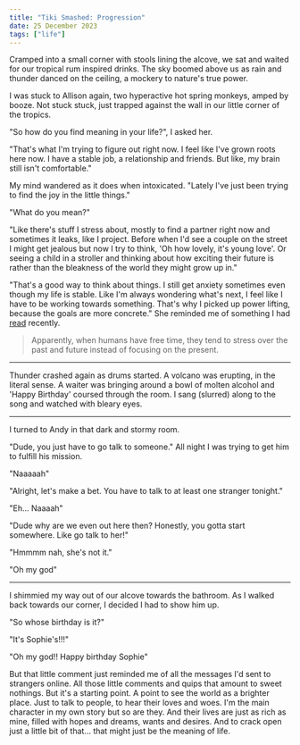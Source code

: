 ```yaml
---
title: "Tiki Smashed: Progression"
date: 25 December 2023
tags: ["life"]
---
```


Cramped into a small corner with stools lining the alcove, we sat and waited for
our tropical rum inspired drinks. The sky boomed above us as rain and thunder
danced on the ceiling, a mockery to nature's true power.

I was stuck to Allison again, two hyperactive hot spring monkeys, amped by booze.
Not stuck stuck, just trapped against the wall in our little corner of the tropics.

"So how do you find meaning in your life?", I asked her.

"That's what I'm trying to figure out right now. I feel like I've grown 
roots here now. I have a stable job, a relationship and friends. But like,
my brain still isn't comfortable."

My mind wandered as it does when intoxicated.
"Lately I've just been trying to find the joy in the little things."

"What do you mean?"

"Like there's stuff I stress about, mostly to find a partner right now and sometimes
it leaks, like I project. Before when I'd see a couple on the street I might
get jealous but now I try to think, 'Oh how lovely, it's young love'. Or seeing a 
child in a stroller and thinking about how exciting their future is rather than
the bleakness of the world they might grow up in."

"That's a good way to think about things. I still get anxiety sometimes even
though my life is stable. Like I'm always wondering what's next, I feel like I
have to be working towards something. That's why I picked up power lifting, 
because the goals are more concrete." She reminded me of something I had 
[read](http://plumshell.com/2023/12/23/having-a-game-im-really-into-makes-every-day-incredibly-enjoyable/) 
recently.

> Apparently, when humans have free time, they tend to stress over the past and 
> future instead of focusing on the present.

---

Thunder crashed again as drums started. A volcano was erupting, in the literal sense. 
A waiter was bringing around a bowl of molten alcohol and 'Happy Birthday'
coursed through the room. I sang (slurred) along to the song and watched with bleary eyes.

---

I turned to Andy in that dark and stormy room.

"Dude, you just have to go talk to someone."
All night I was trying to get him to fulfill his mission.

"Naaaaah"

"Alright, let's make a bet. You have to talk to at least one stranger tonight."

"Eh... Naaaah"

"Dude why are we even out here then? Honestly, you gotta start somewhere. Like go talk to her!"

"Hmmmm nah, she's not it."

"Oh my god"

---

I shimmied my way out of our alcove towards the bathroom.
As I walked back towards our corner, I decided I had to show him up.

"So whose birthday is it?"

"It's Sophie's!!!"

"Oh my god!! Happy birthday Sophie"

But that little comment just reminded me of all the messages I'd sent to strangers online.
All those little comments and quips that amount to sweet nothings.
But it's a starting point. A point to see the world as a brighter place.
Just to talk to people, to hear their loves and woes.
I'm the main character in my own story but so are they. And their lives are just
as rich as mine, filled with hopes and dreams, wants and desires.
And to crack open just a little bit of that... that might just be the meaning of life.
